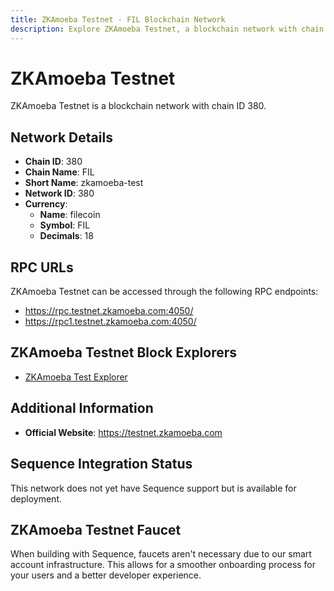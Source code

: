 ```yaml
--- 
title: ZKAmoeba Testnet - FIL Blockchain Network
description: Explore ZKAmoeba Testnet, a blockchain network with chain ID 380. Learn about its native currency, filecoin, and how to interact with the network.
---
```


# ZKAmoeba Testnet

ZKAmoeba Testnet is a blockchain network with chain ID 380.

## Network Details

- **Chain ID**: 380
- **Chain Name**: FIL
- **Short Name**: zkamoeba-test
- **Network ID**: 380
- **Currency**: 
  - **Name**: filecoin
  - **Symbol**: FIL
  - **Decimals**: 18

## RPC URLs

ZKAmoeba Testnet can be accessed through the following RPC endpoints:

- https://rpc.testnet.zkamoeba.com:4050/
- https://rpc1.testnet.zkamoeba.com:4050/

## ZKAmoeba Testnet Block Explorers

- [ZKAmoeba Test Explorer](https://testnetexplorer.zkamoeba.com)

## Additional Information

- **Official Website**: https://testnet.zkamoeba.com

## Sequence Integration Status

This network does not yet have Sequence support but is available for deployment.

## ZKAmoeba Testnet Faucet

When building with Sequence, faucets aren't necessary due to our smart account infrastructure. This allows for a smoother onboarding process for your users and a better developer experience.
